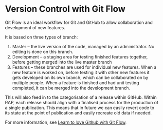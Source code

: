 # Version Control with Git Flow {#git_flow}

Git Flow is an ideal workflow for Git and GitHub to allow collaboration and development of new features.

It is based on three types of branch:

1.	Master – the live version of the code, managed by an administrator. No editing is done on this branch.
2.	Development – a staging area for testing finished features together, before getting merged into the live master branch 
3.	Features – these branches are used for individual new features. When a new feature is worked on, before testing it with other new features it gets developed on its own branch, which can be collaborated on by multiple people. When a feature is finished and had unit testing completed, it can be merged into the development branch.

This will also feed in to the categorisation of a release within GitHub. Within RAP, each release should align with a finalised process for the production of a single publication. This means that in future we can easily revert code to its state at the point of publication and easily recreate old data if needed.

For more information, see [Learn to love Github with Git Flow](https://web.microsoftstream.com/video/fcf60e66-e7fe-4bf7-9ab4-e2c692637018).